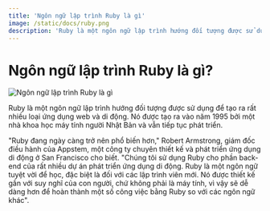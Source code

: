 ```yaml
---
title: 'Ngôn ngữ lập trình Ruby là gì'
image: /static/docs/ruby.png
description: 'Ruby là một ngôn ngữ lập trình hướng đối tượng được sử dụng để tạo ra rất nhiều loại ứng dụng web và di động.'
---
```


# Ngôn ngữ lập trình Ruby là gì?

![Ngôn ngữ lập trình Ruby là gì](/static/docs/ruby.png)

Ruby là một ngôn ngữ lập trình hướng đối tượng được sử dụng để tạo ra rất nhiều loại ứng dụng web và di động. Nó được tạo ra vào năm 1995 bởi một nhà khoa học máy tính người Nhật Bản và vẫn tiếp tục phát triển.

"Ruby đang ngày càng trở nên phổ biến hơn," Robert Armstrong, giám đốc điều hành của Appstem, một công ty chuyên thiết kế và phát triển ứng dụng di động ở San Francisco cho biết. "Chúng tôi sử dụng Ruby cho phần back-end của rất nhiều dự án phát triển ứng dụng di động. Ruby là một ngôn ngữ tuyệt vời để học, đặc biệt là đối với các lập trình viên mới. Nó được thiết kế gần với suy nghĩ của con người, chứ không phải là máy tính, vì vậy sẽ dễ dàng hơn để hoàn thành một số công việc bằng Ruby so với các ngôn ngữ khác".
